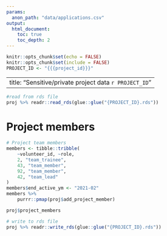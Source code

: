```yaml
---
params:
  anon_path: "data/applications.csv"
output: 
  html_document:
    toc: true
    toc_depth: 2
---
```


```r
knitr::opts_chunk$set(echo = FALSE)
knitr::opts_chunk$set(include = FALSE)
PROJECT_ID <- "{{{project_id}}}"
```

---
title: "Sensitive/private project data `r PROJECT_ID`"
---
```r
#read from rds file
proj %>% readr::read_rds(glue::glue("{PROJECT_ID}.rds"))
```

# Project members

```r
# Project team members
members <- tibble::tribble(
    ~volunteer_id, ~role,
    2, "team_trainee",
    43, "team_member", 
    92, "team_member", 
    42, "team_lead"
)
members$end_active_ym <- "2021-02"
members %>% 
    purrr::pmap(proj$add_project_member)

proj$project_members
```


```r
# write to rds file
proj %>% readr::write_rds(glue::glue("{PROJECT_ID}.rds"))
```
